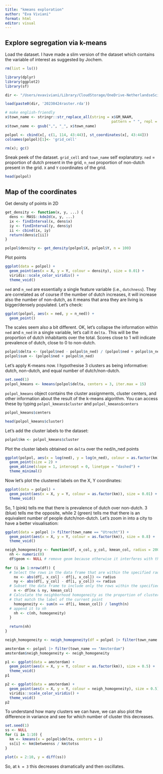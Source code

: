 ```yaml
---
title: "kmeans exploration"
author: "Eva Viviani"
format: html
editor: visual
---
```


## Explore segregation via k-means

Load the dataset. I have made a slim version of the dataset which contains the variable of interest as suggested by Jochem.

```r
rm(list = ls())

library(dplyr)
library(ggplot2)
library(sf)
```

```r
dir <- "/Users/evaviviani/Library/CloudStorage/OneDrive-NetherlandseScienceCenter/polpol_tolsma/"

load(paste0(dir, '20230424raster.rda'))

# make english-friendly
x$town_name <- stringr::str_replace_all(string = x$GM_NAAM, 
                                                 pattern = " ", repl = "")
x$town_name <- gsub(",", "_", x$town_name)

polpol <- cbind(x[, c(1, 114, 43:44)], st_coordinates(x[, 43:44]))
colnames(polpol)[1]<- 'grid_cell'

rm(x); gc()
```

Sneak peek of the dataset. `grid_cell` and `town_name` self explanatory. `ned` = proportion of dutch present in the grid, `n_ned` proportion of non-dutch present in the grid. `X` and `Y` coordinates of the grid.

```r
head(polpol)
```

## Map of the coordinates

Get density of points in 2D

```r
get_density <- function(x, y, ...) {
  dens <- MASS::kde2d(x, y, ...)
  ix <- findInterval(x, dens$x)
  iy <- findInterval(y, dens$y)
  ii <- cbind(ix, iy)
  return(dens$z[ii])
}
```

```r
polpol$density <- get_density(polpol$X, polpol$Y, n = 100)
```

Plot points

```r
ggplot(data = polpol) +
  geom_point(aes(x = X, y = Y, colour = density), size = 0.01) +
  viridis::scale_color_viridis() +
  theme_void() 
```

`ned` and `n_ned` are essentially a single feature variable (i.e., `dutchness`). They are correlated as of course if the number of dutch increases, it will increase also the number of non-dutch, as it means that area they are living is bigger/densely populated. Let's check:

```r
ggplot(polpol, aes(x = ned, y = n_ned)) +
  geom_point()

```

The scales seem also a bit different. OK, let's collapse the information within `ned` and `n_ned` in a single variable, let's call it `delta.` This will be the proportion of dutch inhabitants over the total. Scores close to 1 will indicate prevalence of dutch, close to 0 to non-dutch.

```r
polpol$delta <- (polpol$ned - polpol$n_ned) / (polpol$ned + polpol$n_ned)
polpol$sum <- (polpol$ned + polpol$n_ned)
```

Let's apply K-means now. I hypothesise 3 clusters as being informative: dutch, non-dutch, and equal number of dutch/non-dutch.

```r
set.seed(1)
polpol_kmeans <- kmeans(polpol$delta, centers = 3, iter.max = 15)
```

`polpol_kmeans` object contains the cluster assignments, cluster centers, and other information about the result of the k-means algorithm. You can access these by typing `polpol_kmeans$cluster` and `polpol_kmeans$centers`

```r
polpol_kmeans$centers
```

```r
head(polpol_kmeans$cluster)
```

Let's add the cluster labels to the dataset:

```r
polpol$km <- polpol_kmeans$cluster
```

Plot the cluster labels obtained on `delta` over the ned/n_ned points

```r
ggplot(polpol, aes(x = log(ned), y = log(n_ned), colour = as.factor(km))) +
  geom_point(size = 2) +
  geom_abline(slope = 1, intercept = 0, linetype = "dashed") +
  theme_minimal()

```

Now let's plot the clustered labels on the X, Y coordinates:

```r
ggplot(data = polpol) +
  geom_point(aes(x = X, y = Y, colour = as.factor(km)), size = 0.01) +
  theme_void() 
```

So, 1 (pink) tells me that there is prevalence of dutch over non-dutch. 3 (blue) tells me the opposite, while 2 (green) tells me that there is an equivalent number of people dutch/non-dutch. Let's zoom in into a city to have a better visualisation:

```r
ggplot(data = polpol |> filter(town_name == "Utrecht")) +
  geom_point(aes(x = X, y = Y, colour = as.factor(km)), size = 0.8) +
  theme_void() 
```

```r
neigh_homogeneity <- function(df, x_col, y_col, kmean_col, radius = 2000) {
  nh <- numeric(0)
  df$geom <- NULL # remove geom because otherwise it interferes with the X-Y selection column
  
for (i in 1:nrow(df)) {
  # Select the rows in the data frame that are within the specified radius
    nx <- abs(df[, x_col] - df[i, x_col]) <= radius
    ny <- abs(df[, y_col] - df[i, y_col]) <= radius
  # Subset the data frame to include only the rows within the specified radius
    n <- df[nx & ny, kmean_col]
  # Calculate the neighborhood homogeneity as the proportion of cluster labels
  # that match the label of the current point
    homogeneity <- sum(n == df[i, kmean_col]) / length(n)
  # append it to nh 
    nh <- c(nh, homogeneity)
  }
  
  return(nh)
}

```

```r
neigh_homogeneity <- neigh_homogeneity(df = polpol |> filter(town_name == "Amsterdam"), x_col = "X", y_col = "Y", kmean_col = "km", radius = 2000)
```

```r
amsterdam <- polpol |> filter(town_name == "Amsterdam")
amsterdam$neigh_homogeneity <- neigh_homogeneity
```

```r
p1 <- ggplot(data = amsterdam) +
  geom_point(aes(x = X, y = Y, colour = as.factor(km)), size = 0.5) +
  theme_void() 
p1
```

```r
p2 <- ggplot(data = amsterdam) +
  geom_point(aes(x = X, y = Y, colour = neigh_homogeneity), size = 0.5) +
  viridis::scale_color_viridis() +
  theme_void() 
p2
```

To understand how many clusters we can have, we can also plot the difference in variance and see for which number of cluster this decreases.

```r
set.seed(1)
ss <- NULL
for (i in 1:10) {
  km <- kmeans(x = polpol$delta, centers = i)
  ss[i] <- km$betweenss / km$totss
}

plot(x = 2:10, y = diff(ss))
```

So, at `k = 3` this decreases dramatically and then oscillates.
